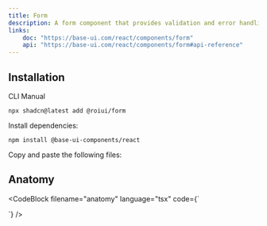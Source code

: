 ```yaml
---
title: Form
description: A form component that provides validation and error handling for form inputs.
links:
    doc: "https://base-ui.com/react/components/form"
    api: "https://base-ui.com/react/components/form#api-reference"
---
```


<ComponentPreview name="form-demo" />

## Installation

<InstallationTabs>

<InstallationTabsList>
    <InstallationTabsTrigger value="cli">CLI</InstallationTabsTrigger>
    <InstallationTabsTrigger value="manual">Manual</InstallationTabsTrigger>
</InstallationTabsList>

<InstallationTabsContent value="cli">

```package-install
npx shadcn@latest add @roiui/form
```

</InstallationTabsContent>

<InstallationTabsContent value="manual" data-manual="true">

Install dependencies:

```package-install
npm install @base-ui-components/react
```

Copy and paste the following files:

<ComponentSource
    name="form"
/>

</InstallationTabsContent>

</InstallationTabs>

## Anatomy

<CodeBlock
filename="anatomy"
  language="tsx"
  code={`<Form>
    <FormGroup>
        <FormField>
            <FormLabel />
            <FormDescription />
            <FormControl />
            <FormError />
        </FormField>
    </FormGroup>
    <FormActions></FormActions>
</Form>
`} />

